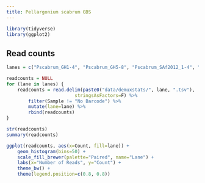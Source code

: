 ```yaml
---
title: Pellargonium scabrum GBS
---
```


```r
library(tidyverse)
library(ggplot2)
```

## Read counts

```r
lanes = c("Pscabrum_GH1-4", "Pscabrum_GH5-8", "Pscabrum_SAf2012_1-4", "Pscabrum_SAf2012_5-8")

readcounts = NULL
for (lane in lanes) {
    readcounts = read.delim(paste0("data/demuxstats/", lane, ".tsv"),
                         stringsAsFactors=F) %>%
        filter(Sample != "No Barcode") %>%
        mutate(lane=lane) %>%
        rbind(readcounts)
}

str(readcounts)
summary(readcounts)

ggplot(readcounts, aes(x=Count, fill=lane)) +
    geom_histogram(bins=50) +
    scale_fill_brewer(palette="Paired", name="Lane") +
    labs(x="Number of Reads", y="Count") +
    theme_bw() +
    theme(legend.position=c(0.8, 0.8))
```
